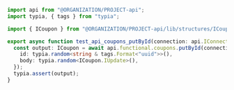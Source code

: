 ```typescript filename="test/features/api/test_api_coupons_putById.ts" showLineNumbers
import api from "@ORGANIZATION/PROJECT-api";
import typia, { tags } from "typia";

import { ICoupon } from "@ORGANIZATION/PROJECT-api/lib/structures/ICoupon";

export async function test_api_coupons_putById(connection: api.IConnection) {
  const output: ICoupon = await api.functional.coupons.putById(connection, {
    id: typia.random<string & tags.Format<"uuid">>(),
    body: typia.random<ICoupon.IUpdate>(),
  });
  typia.assert(output);
}
```